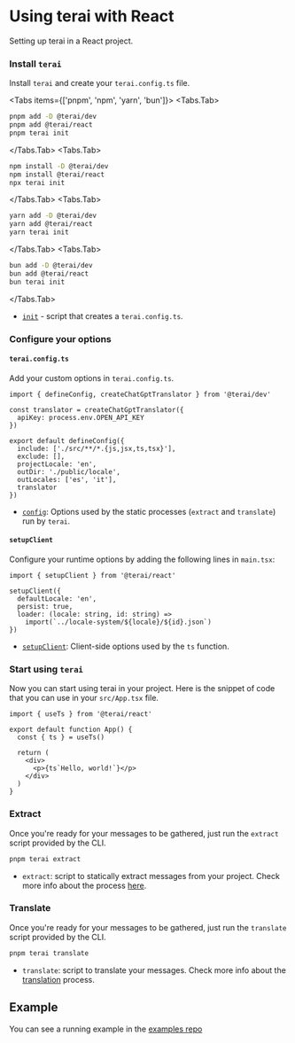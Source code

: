 
# Using terai with React

Setting up terai in a React project.

<Steps>

### Install `terai`

Install `terai` and create your `terai.config.ts` file.

<Tabs items={['pnpm', 'npm', 'yarn', 'bun']}>
  <Tabs.Tab>
  ```sh copy
  pnpm add -D @terai/dev
  pnpm add @terai/react
  pnpm terai init
  ```
  </Tabs.Tab>
  <Tabs.Tab>
  ```sh copy
  npm install -D @terai/dev
  npm install @terai/react
  npx terai init
  ```
  </Tabs.Tab>
  <Tabs.Tab>
  ```sh copy
  yarn add -D @terai/dev
  yarn add @terai/react
  yarn terai init
  ```
  </Tabs.Tab>
  <Tabs.Tab>
  ```sh copy
  bun add -D @terai/dev
  bun add @terai/react
  bun terai init
  ```
  </Tabs.Tab>

</Tabs>

- [`init`](/docs/references/cli#terai-init) - script that creates a
  `terai.config.ts`.

### Configure your options

#### `terai.config.ts`

Add your custom options in `terai.config.ts`.

```tsx filename="terai.config.ts" copy
import { defineConfig, createChatGptTranslator } from '@terai/dev'

const translator = createChatGptTranslator({
  apiKey: process.env.OPEN_API_KEY
})

export default defineConfig({
  include: ['./src/**/*.{js,jsx,ts,tsx}'],
  exclude: [],
  projectLocale: 'en',
  outDir: './public/locale',
  outLocales: ['es', 'it'],
  translator
})
```

- [`config`](/docs/references/config): Options used by the static processes
  (`extract` and `translate`) run by `terai`.

#### `setupClient`

Configure your runtime options by adding the following lines in `main.tsx`:

```tsx filename="main.tsx" copy
import { setupClient } from '@terai/react'

setupClient({
  defaultLocale: 'en',
  persist: true,
  loader: (locale: string, id: string) =>
    import(`../locale-system/${locale}/${id}.json`)
})
```

- [`setupClient`](/docs/references/setup-client): Client-side options used by
  the `ts` function.

### Start using `terai`

Now you can start using terai in your project. Here is the snippet of code that
you can use in your `src/App.tsx` file.

```tsx filename="App.tsx" copy
import { useTs } from '@terai/react'

export default function App() {
  const { ts } = useTs()

  return (
    <div>
      <p>{ts`Hello, world!`}</p>
    </div>
  )
}
```

### Extract

Once you're ready for your messages to be gathered, just run the `extract`
script provided by the CLI.

```sh
pnpm terai extract
```

- `extract`: script to statically extract messages from your project. Check more
  info about the process [here](/docs/concepts/extraction).

### Translate

Once you're ready for your messages to be gathered, just run the `translate`
script provided by the CLI.

```sh
pnpm terai translate
```

- `translate`: script to translate your messages. Check more info about the
  [translation](/docs/concepts/translation) process.

</Steps>

## Example

You can see a running example in the
[examples repo](https://github.com/terai/examples/tree/master/react)
